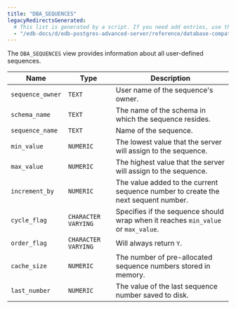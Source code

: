 ```yaml
---
title: "DBA_SEQUENCES"
legacyRedirectsGenerated:
  # This list is generated by a script. If you need add entries, use the `legacyRedirects` key.
  - "/edb-docs/d/edb-postgres-advanced-server/reference/database-compatibility-for-oracle-developers-reference-guide/9.6/Database_Compatibility_for_Oracle_Developers_Reference_Guide.1.151.html"
---
```


<div id="dba_sequences" class="registered_link"></div>

The `DBA_SEQUENCES` view provides information about all user-defined sequences.

| Name             | Type                | Description                                                                       |
| ---------------- | ------------------- | --------------------------------------------------------------------------------- |
| `sequence_owner` | `TEXT`              | User name of the sequence's owner.                                                |
| `schema_name`    | `TEXT`              | The name of the schema in which the sequence resides.                             |
| `sequence_name`  | `TEXT`              | Name of the sequence.                                                             |
| `min_value`      | `NUMERIC`           | The lowest value that the server will assign to the sequence.                     |
| `max_value`      | `NUMERIC`           | The highest value that the server will assign to the sequence.                    |
| `increment_by`   | `NUMERIC`           | The value added to the current sequence number to create the next sequent number. |
| `cycle_flag`     | `CHARACTER VARYING` | Specifies if the sequence should wrap when it reaches `min_value` or `max_value`. |
| `order_flag`     | `CHARACTER VARYING` | Will always return `Y`.                                                           |
| `cache_size`     | `NUMERIC`           | The number of pre-allocated sequence numbers stored in memory.                    |
| `last_number`    | `NUMERIC`           | The value of the last sequence number saved to disk.                              |
